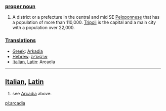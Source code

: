 ===[[proper noun]]===

# A district or a prefecture in the central and mid SE [[Peloponnese]] that has a population of more than 110,000.  [[Tripoli]] is the capital and a main city with a population over 22,000.

===[[Translation]]s===

*[[Greek]]: [[Arkadia]]
*[[Hebrew]]: [[ארקאדיה]]
*[[Italian]], [[Latin]]: Arcadia
----

==[[Italian]], [[Latin]]==

#see [[Arcadia]] above.

[[pl:arcadia]]